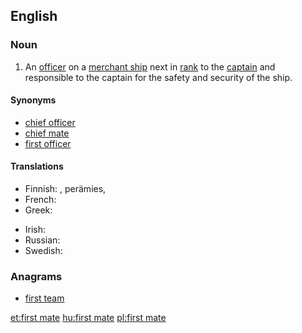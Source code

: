 ==English==
{{wikipedia}}

===Noun===
{{en-noun}}

# {{context|nautical|lang=en}} An [[officer]] on a [[merchant ship]] next in [[rank]] to the [[captain]] and responsible to the captain for the safety and security of the ship.

====Synonyms====
* [[chief officer]]
* [[chief mate]]
* [[first officer]]

====Translations====
{{trans-top|nautical: officer next in rank to the captain}}
* Finnish: {{t+|fi|perämies}}, {{t+|fi|ensimmäinen}} perämies, {{t|fi|yliperämies}}
* French: {{t+|fr|second|m}}
* Greek: {{t+|el|ύπαρχος|m|sc=Grek}}
{{trans-mid}}
* Irish: {{t|ga|ardmháta|m}}
* Russian: {{t|ru|помощник капитана|m|tr=pomóščnik kapitána|sc=Cyrl}}
* Swedish: {{t|sv|förste styrman|c}}
{{trans-bottom}}

===Anagrams===
* [[first team#English|first team]]

[[et:first mate]]
[[hu:first mate]]
[[pl:first mate]]